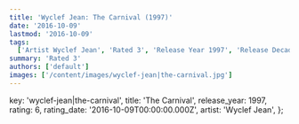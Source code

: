 ```yaml
---
title: 'Wyclef Jean: The Carnival (1997)'
date: '2016-10-09'
lastmod: '2016-10-09'
tags:
  ['Artist Wyclef Jean', 'Rated 3', 'Release Year 1997', 'Release Decade 1990']
summary: 'Rated 3'
authors: ['default']
images: ['/content/images/wyclef-jean|the-carnival.jpg']
---
```


  key: 'wyclef-jean|the-carnival',
  title: 'The Carnival',
  release_year: 1997,
  rating: 6,
  rating_date: '2016-10-09T00:00:00.000Z',
  artist: 'Wyclef Jean',
};

<MusicRating data={data} />
